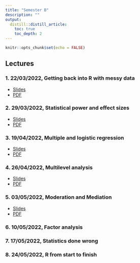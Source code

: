 ```yaml
---
title: "Semester B"
description: ""
output: 
  distill::distill_article:
    toc: true
    toc_depth: 2
---
```


```r
knitr::opts_chunk$set(echo = FALSE)
```

## Lectures

### 1. 22/03/2022, Getting back into R with messy data

- [Slides](slides/B-1-messy-data.html)
- [PDF](slides/B-1-messy-data.pdf)

### 2. 29/03/2022, Statistical power and effect sizes

- [Slides](slides/2-Power-and-Effect-Sizes.html)
- [PDF](slides/2-Power-and-Effect-Sizes.pdf)

### 3. 19/04/2022, Multiple and logistic regression

- [Slides](slides/3-generalized-linear-models.html)
- [PDF](slides/3-generalized-linear-models.pdf)

### 4. 26/04/2022, Multilevel analysis

- [Slides](slides/4-multilevel-modelling.html)
- [PDF](slides/4-multilevel-modelling.pdf)

### 5. 03/05/2022, Moderation and Mediation

- [Slides](slides/5-Moderation-Mediation.html)
- [PDF](slides/5-Moderation-Mediation.pdf)

### 6. 10/05/2022, Factor analysis

### 7. 17/05/2022, Statistics done wrong

### 8. 24/05/2022, R from start to finish
